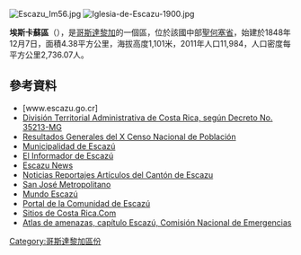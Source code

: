 [[Image:Escazu_Im56.jpg|right]]
[[Image:Iglesia-de-Escazu-1900.jpg|thumb]]

'''埃斯卡蘇區'''（{{lang-es|San Miguel de Escazú}}），是[[哥斯達黎加|哥斯達黎加]]的一個區，位於該國中部[[聖何塞省_(哥斯達黎加)|聖何塞省]]，始建於1848年12月7日，面積4.38平方公里，海拔高度1,101米，2011年人口11,984，人口密度每平方公里2,736.07人。

==參考資料==
*[www.escazu.go.cr]
*[https://web.archive.org/web/20150802162747/http://www.ifam.go.cr/PaginaIFAM/ifams/Descargas/CDI/Legal/Divisi%C3%B3n%20Territorial%20CR%20%20Publicado%20en%20La%20Gaceta%2026%20mayo%202009.pdf División Territorial Administrativa de Costa Rica, según Decreto No. 35213-MG]
*[https://web.archive.org/web/20160304071303/http://www.inec.go.cr/A/MS/Censos/Censo%202011/Cifras%20preliminares/15.%20Resultados%20Generales%20Censo%202011.pdf Resultados Generales del X Censo Nacional de Población]
* [http://www.escazu.go.cr/ Municipalidad de Escazú] {{Wayback|url=http://www.escazu.go.cr/ |date=20150402214839 }}
* [https://web.archive.org/web/20150419235342/http://www.elinformadordeescazu.com/ El Informador de Escazú]
* [http://www.escazunews.com/ Escazu News] {{Wayback|url=http://www.escazunews.com/ |date=20200522171232 }}
* [http://www.ticoindex.com/escazu/ Noticias Reportajes Artículos del Cantón de Escazu] {{Wayback|url=http://www.ticoindex.com/escazu/ |date=20160405200127 }}
* [https://web.archive.org/web/20070811192755/http://www.sanjosemetropolitano.org/ModMunicipalidades/Escazu/Canton_Escazu.htm San José Metropolitano]
* [http://www.mundoescazu.com/ Mundo Escazú] {{Wayback|url=http://www.mundoescazu.com/ |date=20210119003913 }}
* [https://web.archive.org/web/20150418235203/http://www.escazu.or.cr/ Portal de la Comunidad de Escazú]
* [https://web.archive.org/web/20150924115256/http://www.sitiosdecostarica.com/cantones/SanJose/escazu.htm Sitios de Costa Rica.Com]
* [http://www.cne.go.cr/Atlas%20de%20Amenazas/escazu.htm Atlas de amenazas, capítulo Escazú, Comisión Nacional de Emergencias] {{Wayback|url=http://www.cne.go.cr/Atlas%20de%20Amenazas/escazu.htm |date=20160428134944 }}

{{CostaRica-geo-stub}}
[[Category:哥斯達黎加區份|Category:哥斯達黎加區份]]